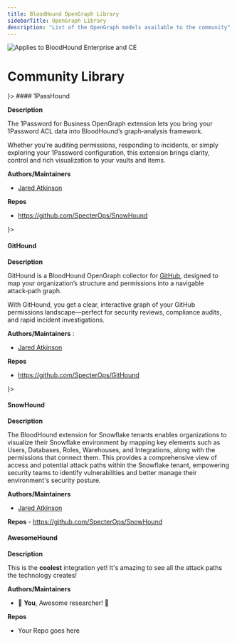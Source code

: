 ```yaml
---
title: BloodHound OpenGraph Library
sidebarTitle: OpenGraph Library
description: "List of the OpenGraph models available to the community"
---
```



<img noZoom src="/assets/enterprise-AND-community-edition-pill-tag.svg" alt="Applies to BloodHound Enterprise and CE"/>


# Community Library

<AccordionGroup>
<Accordion title="1Password" icon={<SO_Icon />}>
#### 1PassHound

**Description**

The 1Password for Business OpenGraph extension lets you bring your 1Password ACL data into BloodHound’s graph‑analysis framework. 

Whether you’re auditing permissions, responding to incidents, or simply exploring your 1Password configuration, this extension brings clarity, control and rich visualization to your vaults and items.

**Authors/Maintainers** 

- [Jared Atkinson](https://x.com/jaredcatkinson)

**Repos**

- https://github.com/SpecterOps/SnowHound

</Accordion>
<Accordion title="GitHub" icon={<SO_Icon />}>

#### GitHound
**Description**

GitHound is a BloodHound OpenGraph collector for [GitHub](https://github.com), designed to map your organization’s structure and permissions into a navigable attack‑path graph. 

With GitHound, you get a clear, interactive graph of your GitHub permissions landscape—perfect for security reviews, compliance audits, and rapid incident investigations.

**Authors/Maintainers** : 
- [Jared Atkinson](https://x.com/jaredcatkinson)

**Repos**
- https://github.com/SpecterOps/GitHound

</Accordion>
<Accordion title="Snowflake" icon={<SO_Icon />}>

#### SnowHound

**Description** 

The BloodHound extension for Snowflake tenants enables organizations to visualize their Snowflake environment by mapping key elements such as Users, Databases, Roles, Warehouses, and Integrations, along with the permissions that connect them. This provides a comprehensive view of access and potential attack paths within the Snowflake tenant, empowering security teams to identify vulnerabilities and better manage their environment's security posture.

**Authors/Maintainers**
- [Jared Atkinson](https://x.com/jaredcatkinson)

**Repos**
    - https://github.com/SpecterOps/SnowHound
</Accordion>
<Accordion title="Mystery" icon="people-group">

#### AwesomeHound

**Description**

This is the **coolest** integration yet! It's amazing to see all the attack paths the technology creates!

**Authors/Maintainers**
- 🫵 **You**, Awesome researcher! 🫵

**Repos**
- Your Repo goes here

</Accordion>
</AccordionGroup>
